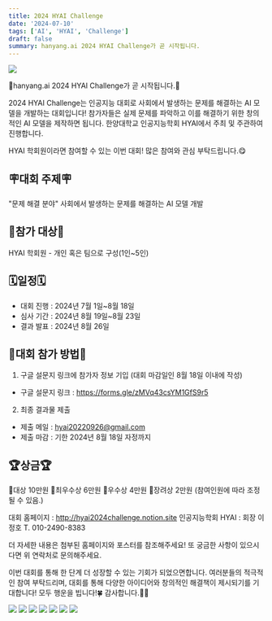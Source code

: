 ```yaml
---
title: 2024 HYAI Challenge
date: '2024-07-10'
tags: ['AI', 'HYAI', 'Challenge']
draft: false
summary: hanyang.ai 2024 HYAI Challenge가 곧 시작됩니다.
---
```


![](/static/images/2024-1/hyai_challenge/00.png)

🤩hanyang.ai 2024 HYAI Challenge가 곧 시작됩니다.🤩

2024 HYAI Challenge는 인공지능 대회로 사회에서 발생하는 문제를 해결하는 AI 모델을 개발하는 대회입니다! 참가자들은 실제 문제를 파악하고 이를 해결하기 위한 창의적인 AI 모델을 제작하면 됩니다.
한양대학교 인공지능학회 HYAI에서 주최 및 주관하여 진행합니다.

HYAI 학회원이라면 참여할 수 있는 이번 대회!
많은 참여와 관심 부탁드립니다.😋

## 🪧대회 주제🪧
"문제 해결 분야" 사회에서 발생하는 문제를 해결하는 AI 모델 개발  

## 👫참가 대상👫
HYAI 학회원 - 개인 혹은 팀으로 구성(1인~5인)
 
## 🗓일정🗓
- 대회 진행 : 2024년 7월 1일~8월 18일
- 심사 기간 : 2024년 8월 19일~8월 23일
- 결과 발표 : 2024년 8월 26일

## 📃대회 참가 방법📃
1. 구글 설문지 링크에 참가자 정보 기입 (대회 마감일인 8월 18일 이내에 작성)
- 구글 설문지 링크 : https://forms.gle/zMVq43csYM1GfS9r5
2. 최종 결과물 제출
- 제출 메일 : hyai20220926@gmail.com 
- 제출 마감 : 기한 2024년 8월 18일 자정까지

## 🏆상금🏆
🏅대상 10만원
🥇최우수상 6만원
🥈우수상 4만원
🥉장려상 2만원
(참여인원에 따라 조정될 수 있음.)

대회 홈페이지 : http://hyai2024challenge.notion.site
인공지능학회 HYAI : 회장 이정호
T. 010-2490-8383

더 자세한 내용은 첨부된 홈페이지와 포스터를 참조해주세요! 또 궁금한 사항이 있으시다면 위 연락처로 문의해주세요.


이번 대회를 통해 한 단계 더 성장할 수 있는 기회가 되었으면합니다. 여러분들의 적극적인 참여 부탁드리며, 대회를 통해 다양한 아이디어와 창의적인 해결책이 제시되기를 기대합니다!
모두 행운을 빕니다!🍀
감사합니다.🙇‍♀️

![](/static/images/2024-1/hyai_challenge/01.png)
![](/static/images/2024-1/hyai_challenge/02.png)
![](/static/images/2024-1/hyai_challenge/03.png)
![](/static/images/2024-1/hyai_challenge/04.png)
![](/static/images/2024-1/hyai_challenge/05.png)
![](/static/images/2024-1/hyai_challenge/06.png)
![](/static/images/2024-1/hyai_challenge/07.png)
